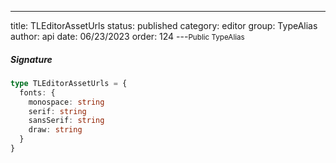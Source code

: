---
title: TLEditorAssetUrls
status: published
category: editor
group: TypeAlias
author: api
date: 06/23/2023
order: 124
---<Small>Public TypeAlias</Small>




##### Signature


```ts
type TLEditorAssetUrls = {
  fonts: {
    monospace: string
    serif: string
    sansSerif: string
    draw: string
  }
}
```

